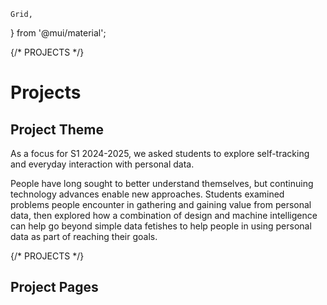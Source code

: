     Grid,
} from '@mui/material';



{/* PROJECTS */}

# Projects

## Project Theme

As a focus for S1 2024-2025,
we asked students to explore self-tracking and everyday interaction with personal data.

People have long sought to better understand themselves, but continuing technology advances enable new approaches.
Students examined problems people encounter in gathering and gaining value from personal data,
then explored how a combination of design and machine intelligence can help go beyond simple data fetishes to help people in using personal data as part of reaching their goals.

{/* PROJECTS */}

## Project Pages

<Grid container spacing={4}>

<Grid item>
<ProjectCard name="AutoPilot" logo="images/projects/autopilot/project_thumb.png" path="autopilot" />
</Grid>

<Grid item>
<ProjectCard name="BakeSmart" logo="images/projects/bakesmart/project_thumb.png" path="bakesmart" />
</Grid>

<Grid item>
<ProjectCard name="CookEase" logo="images/projects/cookease/project_thumb.png" path="cookease" />
</Grid>

<Grid item>
<ProjectCard name="Dapper Dany" logo="images/projects/dapperdany/project_thumb.png" path="dapperdany" />
</Grid>

</Grid>
